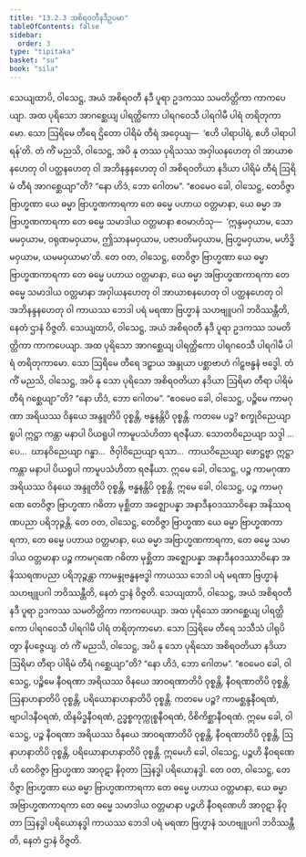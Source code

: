 ```yaml
---
title: "13.2.3 အစိရဝတီနဒီဥပမာ"
tableOfContents: false
sidebar:
  order: 3
type: "tipitaka"
basket: "su"
book: "sila"
---
```



<DynamicBreadcrumb />

<Division number="542" book="sila">

<Paragraph number="927" book="sila">
သေယျထာပိ, ဝါသေဋ္ဌ, အယံ အစိရဝတီ နဒီ ပူရာ ဥဒကဿ သမတိတ္တိကာ ကာကပေယျာ. အထ ပုရိသော အာဂစ္ဆေယျ ပါရတ္ထိကော ပါရဂဝေသီ ပါရဂါမီ ပါရံ တရိတုကာမော. သော ဩရိမေ တီရေ ဌိတော ပါရိမံ တီရံ အဝှေယျ—  ‘ဧဟိ ပါရာပါရံ, ဧဟိ ပါရာပါရန်’တိ.
</Paragraph>

</Division>
<Division number="543" book="sila">

<Paragraph number="928" book="sila">
တံ ကိံ မညသိ, ဝါသေဋ္ဌ, အပိ နု တဿ ပုရိသဿ အဝှါယနဟေတု ဝါ အာယာစနဟေတု ဝါ ပတ္ထနဟေတု ဝါ အဘိနန္ဒနဟေတု ဝါ အစိရဝတိယာ နဒိယာ ပါရိမံ တီရံ ဩရိမံ တီရံ အာဂစ္ဆေယျာ”တိ? “နော ဟိဒံ, ဘော ဂေါတမ”.
</Paragraph>

</Division>
<Division number="544" book="sila">

<Paragraph number="929" book="sila">
“ဧဝမေဝ ခေါ, ဝါသေဋ္ဌ, တေဝိဇ္ဇာ ဗြာဟ္မဏာ ယေ ဓမ္မာ ဗြာဟ္မဏကာရကာ တေ ဓမ္မေ ပဟာယ ဝတ္တမာနာ, ယေ ဓမ္မာ အဗြာဟ္မဏကာရကာ တေ ဓမ္မေ သမာဒါယ ဝတ္တမာနာ ဧဝမာဟံသု—  ‘ဣန္ဒမဝှယာမ, သောမမဝှယာမ, ဝရုဏမဝှယာမ, ဤသာနမဝှယာမ, ပဇာပတိမဝှယာမ, ဗြဟ္မမဝှယာမ, မဟိဒ္ဓိမဝှယာမ, ယမမဝှယာမာ’တိ.
</Paragraph>

<Paragraph number="930" book="sila">
တေ ဝတ, ဝါသေဋ္ဌ, တေဝိဇ္ဇာ ဗြာဟ္မဏာ ယေ ဓမ္မာ ဗြာဟ္မဏကာရကာ တေ ဓမ္မေ ပဟာယ ဝတ္တမာနာ, ယေ ဓမ္မာ အဗြာဟ္မဏကာရကာ တေ ဓမ္မေ သမာဒါယ ဝတ္တမာနာ အဝှါယနဟေတု ဝါ အာယာစနဟေတု ဝါ ပတ္ထနဟေတု ဝါ အဘိနန္ဒနဟေတု ဝါ ကာယဿ ဘေဒါ ပရံ မရဏာ ဗြဟ္မာနံ သဟဗျူပဂါ ဘဝိဿန္တီတိ, နေတံ ဌာနံ ဝိဇ္ဇတိ.
</Paragraph>

</Division>
<Division number="545" book="sila">

<Paragraph number="931" book="sila">
သေယျထာပိ, ဝါသေဋ္ဌ, အယံ အစိရဝတီ နဒီ ပူရာ ဥဒကဿ သမတိတ္တိကာ ကာကပေယျာ. အထ ပုရိသော အာဂစ္ဆေယျ ပါရတ္ထိကော ပါရဂဝေသီ ပါရဂါမီ ပါရံ တရိတုကာမော. သော ဩရိမေ တီရေ ဒဠှာယ အန္ဒုယာ ပစ္ဆာဗာဟံ ဂါဠှဗန္ဓနံ ဗဒ္ဓေါ.
</Paragraph>

<Paragraph number="932" book="sila">
တံ ကိံ မညသိ, ဝါသေဋ္ဌ, အပိ နု သော ပုရိသော အစိရဝတိယာ နဒိယာ ဩရိမာ တီရာ ပါရိမံ တီရံ ဂစ္ဆေယျာ”တိ? “နော ဟိဒံ, ဘော ဂေါတမ”.
</Paragraph>

</Division>
<Division number="546" book="sila">

<Paragraph number="933" book="sila">
“ဧဝမေဝ ခေါ, ဝါသေဋ္ဌ, ပဉ္စိမေ ကာမဂုဏာ အရိယဿ ဝိနယေ အန္ဒူတိပိ ဝုစ္စန္တိ, ဗန္ဓနန္တိပိ ဝုစ္စန္တိ. ကတမေ ပဉ္စ? စက္ခုဝိညေယျာ ရူပါ ဣဋ္ဌာ ကန္တာ မနာပါ ပိယရူပါ ကာမူပသံဟိတာ ရဇနီယာ. သောတဝိညေယျာ သဒ္ဒါ …ပေ…  ဃာနဝိညေယျာ ဂန္ဓာ…  ဇိဝှါဝိညေယျာ ရသာ…  ကာယဝိညေယျာ ဖောဋ္ဌဗ္ဗာ ဣဋ္ဌာ ကန္တာ မနာပါ ပိယရူပါ ကာမူပသံဟိတာ ရဇနီယာ.
</Paragraph>

<Paragraph number="934" book="sila">
ဣမေ ခေါ, ဝါသေဋ္ဌ, ပဉ္စ ကာမဂုဏာ အရိယဿ ဝိနယေ အန္ဒူတိပိ ဝုစ္စန္တိ, ဗန္ဓနန္တိပိ ဝုစ္စန္တိ. ဣမေ ခေါ, ဝါသေဋ္ဌ, ပဉ္စ ကာမဂုဏေ တေဝိဇ္ဇာ ဗြာဟ္မဏာ ဂဓိတာ မုစ္ဆိတာ အဇ္ဈောပန္နာ အနာဒီနဝဒဿာဝိနော အနိဿရဏပညာ ပရိဘုဉ္ဇန္တိ. တေ ဝတ, ဝါသေဋ္ဌ, တေဝိဇ္ဇာ ဗြာဟ္မဏာ ယေ ဓမ္မာ ဗြာဟ္မဏကာရကာ, တေ ဓမ္မေ ပဟာယ ဝတ္တမာနာ, ယေ ဓမ္မာ အဗြာဟ္မဏကာရကာ, တေ ဓမ္မေ သမာဒါယ ဝတ္တမာနာ ပဉ္စ ကာမဂုဏေ ဂဓိတာ မုစ္ဆိတာ အဇ္ဈောပန္နာ အနာဒီနဝဒဿာဝိနော အနိဿရဏပညာ ပရိဘုဉ္ဇန္တာ ကာမန္ဒုဗန္ဓနဗဒ္ဓါ ကာယဿ ဘေဒါ ပရံ မရဏာ ဗြဟ္မာနံ သဟဗျူပဂါ ဘဝိဿန္တီတိ, နေတံ ဌာနံ ဝိဇ္ဇတိ.
</Paragraph>

</Division>
<Division number="547" book="sila">

<Paragraph number="935" book="sila">
သေယျထာပိ, ဝါသေဋ္ဌ, အယံ အစိရဝတီ နဒီ ပူရာ ဥဒကဿ သမတိတ္တိကာ ကာကပေယျာ. အထ ပုရိသော အာဂစ္ဆေယျ ပါရတ္ထိကော ပါရဂဝေသီ ပါရဂါမီ ပါရံ တရိတုကာမော. သော ဩရိမေ တီရေ သသီသံ ပါရုပိတွာ နိပဇ္ဇေယျ.
</Paragraph>

<Paragraph number="936" book="sila">
တံ ကိံ မညသိ, ဝါသေဋ္ဌ, အပိ နု သော ပုရိသော အစိရဝတိယာ နဒိယာ ဩရိမာ တီရာ ပါရိမံ တီရံ ဂစ္ဆေယျာ”တိ? “နော ဟိဒံ, ဘော ဂေါတမ”.
</Paragraph>

</Division>
<Division number="548" book="sila">

<Paragraph number="937" book="sila">
“ဧဝမေဝ ခေါ, ဝါသေဋ္ဌ, ပဉ္စိမေ နီဝရဏာ အရိယဿ ဝိနယေ အာဝရဏာတိပိ ဝုစ္စန္တိ, နီဝရဏာတိပိ ဝုစ္စန္တိ, ဩနာဟနာတိပိ ဝုစ္စန္တိ, ပရိယောနာဟနာတိပိ ဝုစ္စန္တိ. ကတမေ ပဉ္စ? ကာမစ္ဆန္ဒနီဝရဏံ, ဗျာပါဒနီဝရဏံ, ထိနမိဒ္ဓနီဝရဏံ, ဥဒ္ဓစ္စကုက္ကုစ္စနီဝရဏံ, ဝိစိကိစ္ဆာနီဝရဏံ. ဣမေ ခေါ, ဝါသေဋ္ဌ, ပဉ္စ နီဝရဏာ အရိယဿ ဝိနယေ အာဝရဏာတိပိ ဝုစ္စန္တိ, နီဝရဏာတိပိ ဝုစ္စန္တိ, ဩနာဟနာတိပိ ဝုစ္စန္တိ, ပရိယောနာဟနာတိပိ ဝုစ္စန္တိ.
</Paragraph>

</Division>
<Division number="549" book="sila">

<Paragraph number="938" book="sila">
ဣမေဟိ ခေါ, ဝါသေဋ္ဌ, ပဉ္စဟိ နီဝရဏေဟိ တေဝိဇ္ဇာ ဗြာဟ္မဏာ အာဝုဋာ နိဝုတာ ဩနဒ္ဓါ ပရိယောနဒ္ဓါ. တေ ဝတ, ဝါသေဋ္ဌ, တေဝိဇ္ဇာ ဗြာဟ္မဏာ ယေ ဓမ္မာ ဗြာဟ္မဏကာရကာ တေ ဓမ္မေ ပဟာယ ဝတ္တမာနာ, ယေ ဓမ္မာ အဗြာဟ္မဏကာရကာ တေ ဓမ္မေ သမာဒါယ ဝတ္တမာနာ ပဉ္စဟိ နီဝရဏေဟိ အာဝုဋာ နိဝုတာ ဩနဒ္ဓါ ပရိယောနဒ္ဓါ ကာယဿ ဘေဒါ ပရံ မရဏာ ဗြဟ္မာနံ သဟဗျူပဂါ ဘဝိဿန္တီတိ, နေတံ ဌာနံ ဝိဇ္ဇတိ.
</Paragraph>
</Division>